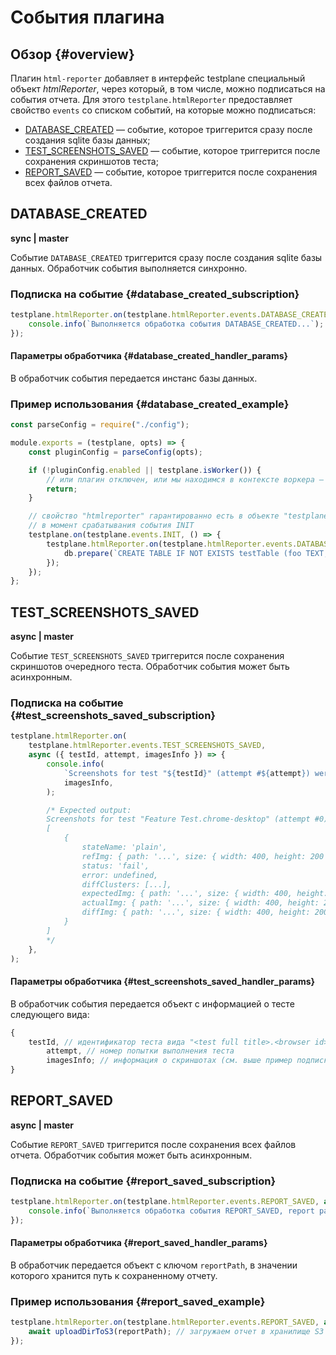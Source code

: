 # События плагина

## Обзор {#overview}

Плагин `html-reporter` добавляет в интерфейс testplane специальный объект _htmlReporter_, через который, в том числе, можно подписаться на события отчета. Для этого `testplane.htmlReporter` предоставляет свойство `events` со списком событий, на которые можно подписаться:

-   [DATABASE_CREATED](#database_created) &mdash; событие, которое триггерится сразу после создания sqlite базы данных;
-   [TEST_SCREENSHOTS_SAVED](#test_screenshots_saved) &mdash; событие, которое триггерится после сохранения скриншотов теста;
-   [REPORT_SAVED](#report_saved) &mdash; событие, которое триггерится после сохранения всех файлов отчета.

## DATABASE_CREATED

**sync | master**

Событие `DATABASE_CREATED` триггерится сразу после создания sqlite базы данных. Обработчик события выполняется синхронно.

### Подписка на событие {#database_created_subscription}

```javascript
testplane.htmlReporter.on(testplane.htmlReporter.events.DATABASE_CREATED, db => {
    console.info(`Выполняется обработка события DATABASE_CREATED...`);
});
```

#### Параметры обработчика {#database_created_handler_params}

В обработчик события передается инстанс базы данных.

### Пример использования {#database_created_example}

```javascript
const parseConfig = require("./config");

module.exports = (testplane, opts) => {
    const pluginConfig = parseConfig(opts);

    if (!pluginConfig.enabled || testplane.isWorker()) {
        // или плагин отключен, или мы находимся в контексте воркера – уходим
        return;
    }

    // свойство "htmlreporter" гарантированно есть в объекте "testplane"
    // в момент срабатывания события INIT
    testplane.on(testplane.events.INIT, () => {
        testplane.htmlReporter.on(testplane.htmlReporter.events.DATABASE_CREATED, db => {
            db.prepare(`CREATE TABLE IF NOT EXISTS testTable (foo TEXT, bar TEXT)`).run();
        });
    });
};
```

## TEST_SCREENSHOTS_SAVED

**async | master**

Событие `TEST_SCREENSHOTS_SAVED` триггерится после сохранения скриншотов очередного теста. Обработчик события может быть асинхронным.

### Подписка на событие {#test_screenshots_saved_subscription}

```javascript
testplane.htmlReporter.on(
    testplane.htmlReporter.events.TEST_SCREENSHOTS_SAVED,
    async ({ testId, attempt, imagesInfo }) => {
        console.info(
            `Screenshots for test "${testId}" (attempt #${attempt}) were saved:`,
            imagesInfo,
        );

        /* Expected output:
        Screenshots for test "Feature Test.chrome-desktop" (attempt #0) were saved:
        [
            {
                stateName: 'plain',
                refImg: { path: '...', size: { width: 400, height: 200 } },
                status: 'fail',
                error: undefined,
                diffClusters: [...],
                expectedImg: { path: '...', size: { width: 400, height: 200 } }
                actualImg: { path: '...', size: { width: 400, height: 200 } }
                diffImg: { path: '...', size: { width: 400, height: 200 } }
            }
        ]
        */
    },
);
```

#### Параметры обработчика {#test_screenshots_saved_handler_params}

В обработчик события передается объект с информацией о тесте следующего вида:

```javascript
{
    testId, // идентификатор теста вида "<test full title>.<browser id>"
        attempt, // номер попытки выполнения теста
        imagesInfo; // информация о скриншотах (см. выше пример подписки на событие)
}
```

## REPORT_SAVED

**async | master**

Событие `REPORT_SAVED` триггерится после сохранения всех файлов отчета. Обработчик события может быть асинхронным.

### Подписка на событие {#report_saved_subscription}

```javascript
testplane.htmlReporter.on(testplane.htmlReporter.events.REPORT_SAVED, async ({ reportPath }) => {
    console.info(`Выполняется обработка события REPORT_SAVED, report path = ${reportPath}...`);
});
```

#### Параметры обработчика {#report_saved_handler_params}

В обработчик передается объект с ключом `reportPath`, в значении которого хранится путь к сохраненному отчету.

### Пример использования {#report_saved_example}

```javascript
testplane.htmlReporter.on(testplane.htmlReporter.events.REPORT_SAVED, async ({ reportPath }) => {
    await uploadDirToS3(reportPath); // загружаем отчет в хранилище S3
});
```
